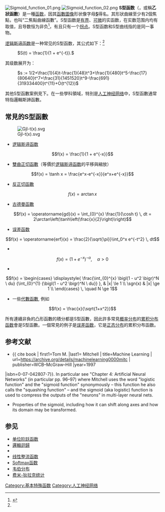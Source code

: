 [[File:Sigmoid_function_01.png|thumb]]
[[File:Sigmoid_function_02.png|thumb]]
'''S型函数'''（{{lang-en|sigmoid function}}，或稱'''乙狀函數'''）是一種[[函数|函数]]，因其[[函數圖像|函數圖像]]形状像字母'''[[S|S]]'''得名。其形狀曲線至少有2個焦點，也叫“二焦點曲線函數”。S型函数是[[有界函数|有界]]、[[可微函数|可微]]的实函数，在实数范围内均有取值，且导数恒为非负<ref name=":0">{{Cite book |last1=Han |first1=Jun |last2=Morag |first2=Claudio |title=From Natural to Artificial Neural Computation |volume=930 |chapter=The influence of the sigmoid function parameters on the speed of backpropagation learning |editor1-last=Mira |editor1-first=José |editor2-last=Sandoval |editor2-first=Francisco |pages=[https://archive.org/details/fromnaturaltoart1995inte/page/195 195–201] |year=1995 |doi=10.1007/3-540-59497-3_175 |series=Lecture Notes in Computer Science |isbn=978-3-540-59497-0 |chapter-url=https://archive.org/details/fromnaturaltoart1995inte/page/195 }}</ref>，有且只有一个[[拐点|拐点]]。S型函数和S型曲线指的是同一事物。

[[逻辑斯谛函数|逻辑斯谛函数]]是一种常见的S型函数，其公式如下：<ref name=":0"/>

: <math>S(t) = \frac{1}{1 + e^{-t}}.</math>

其级数展开为：

: <math>s := 1/2+\frac{1}{4}t-\frac{1}{48}t^3+\frac{1}{480}t^5-\frac{17}{80640}t^7+\frac{31}{1451520}t^9-\frac{691}{319334400}t^{11}+O(t^{12})</math>

其他S型函數案例見下。在一些學科領域，特別是[[人工神经网络|人工神经网络]]中，S型函數通常特指邏輯斯諦函數。

==常見的S型函數==
[[File:Gjl-t(x).svg|thumb]]

*[[逻辑斯谛函数|逻辑斯谛函数]]
::<math> f(x) = \frac{1}{1 + e^{-x}} </math>

*[[双曲函数|雙曲正切函數]]（等價於[[逻辑斯谛函数|逻辑斯谛函数]]的平移與縮放）
::<math> f(x) = \tanh x = \frac{e^x-e^{-x}}{e^x+e^{-x}} </math>

*[[反三角函数|反正切函數]]
::<math> f(x) = \arctan x </math>

*[[古德曼函數|古德曼函數]]

::<math> f(x) = \operatorname{gd}(x) = \int_{0}^{x} \frac{1}{\cosh t} \, dt = 2\arctan\left(\tanh\left(\frac{x}{2}\right)\right)
 </math>

*[[误差函数|误差函数]]
::<math> f(x) = \operatorname{erf}(x) = \frac{2}{\sqrt{\pi}}\int_0^x e^{-t^2} \, dt </math>

*{{link-en|廣義邏輯斯諦函數|Generalised logistic function}}
::<math> f(x) = (1+e^{-x})^{-\alpha}, \quad \alpha > 0 </math>

*{{link-en|平滑階躍函數|Smoothstep}}

::<math> f(x) = \begin{cases}
\displaystyle{
\frac{\int_{0}^{x} \bigl(1 - u^2 \bigr)^N \ du}
{\int_{0}^{1} {\bigl(1 - u^2 \bigr)^N \ du}}
}, & |x| \le 1 \\
\sgn(x) & |x| \ge 1 \\
\end{cases} \, \quad N \ge 1 </math>

*一些[[代數函數|代數函數]], 例如
::<math> f(x) = \frac{x}{\sqrt{1+x^2}} </math>

所有連續非負的凸形函數的積分都是S型函數，因此許多常見[[概率分布|概率分布]]的[[累积分布函数|累积分布函数]]會是S型函數。一個常見的例子是[[误差函数|误差函数]]，它是[[正态分布|正态分布]]的累积分布函数。

== 参考文献 ==
{{reflist}}

* {{ cite book | first1=Tom M. |last1= Mitchell | title=Machine Learning | url=https://archive.org/details/machinelearning0000mitc | publisher=WCB–McGraw–Hill |year=1997
|isbn=0-07-042807-7}}. In particular see "Chapter 4: Artificial Neural Networks" (in particular pp. 96–97) where Mitchell uses the word "logistic function" and the "sigmoid function" synonymously – this function he also calls the "squashing function" – and the sigmoid (aka logistic) function is used to compress the outputs of the "neurons" in multi-layer neural nets.
* {{cite web |first1= Mark |last1= Humphrys |url= http://www.computing.dcu.ie/~humphrys/Notes/Neural/sigmoid.html |title= Continuous output, the sigmoid function |access-date= 2015-02-01 |archive-url= https://web.archive.org/web/20150202160017/http://www.computing.dcu.ie/~humphrys/Notes/Neural/sigmoid.html |archive-date= 2015-02-02 |dead-url= yes }} Properties of the sigmoid, including how it can shift along axes and how its domain may be transformed.

== 参见 ==
{{commons category|Sigmoid functions}}
{{div col|colwidth=30em}}
* [[单位阶跃函数|单位阶跃函数]]
* [[邏輯迴歸|邏輯迴歸]]
* {{tsl|en|Logit|分对数}}
* [[线性整流函数|线性整流函数]]
* [[Softmax函数|Softmax函数]]
* [[韦伯分布|韦伯分布]]
* [[费米-狄拉克统计|费米-狄拉克统计]]
{{div col end}}

{{Differentiable computing}}

[[Category:基本特殊函数|Category:基本特殊函数]]
[[Category:人工神经网络|Category:人工神经网络]]